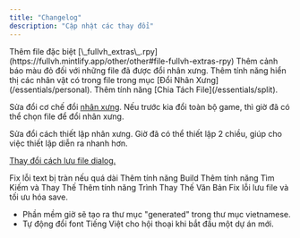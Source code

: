 ```yaml
---
title: "Changelog"
description: "Cập nhật các thay đổi"
---
```


<Update label="08/14/2025" description="">
  Thêm file đặc biệt [\_fullvh_extras\_.rpy](https://fullvh.mintlify.app/other/other#file-fullvh-extras-rpy)
</Update>

<Update label="07/21/2025" description>
  Thêm cảnh báo màu đỏ đối với những file đã được đổi nhân xưng.
</Update>

<Update label="07/20/2025" description>
  Thêm tính năng hiển thị các nhân vật có trong file trong mục [Đổi Nhân Xưng](/essentials/personal).
</Update>

<Update label="07/19/2025" description>
  Thêm tính năng [Chia Tách File](/essentials/split).

  Sửa đổi cơ chế đổi [nhân xưng](/essentials/personal). Nếu trước kia đổi toàn bộ game, thì giờ đã có thể chọn file để đổi nhân xưng.

  Sửa đổi cách thiết lập nhân xưng. Giờ đã có thể thiết lập 2 chiều, giúp cho việc thiết lập diễn ra nhanh hơn.

  [Thay đổi cách lưu file dialog.](/other/other)
</Update>

<Update label="07/13/2025" description>
  Fix lỗi text bị tràn nếu quá dài
</Update>

<Update label="06/27/2025" description>
  Thêm tính năng Build
</Update>

<Update label="06/26/2025" description>
  Thêm tính năng Tìm Kiếm và Thay Thế
</Update>

<Update label="06/24/2025" description>
  Thêm tính năng Trình Thay Thế Văn Bản
</Update>

<Update label="06/22/2025" description>
  Fix lỗi lưu file và tối ưu hóa save.
</Update>

<Update label="05/25/2025" description="v0.1">
  
</Update>

- Phần mềm giờ sẽ tạo ra thư mục "generated" trong thư mục vietnamese.
- Tự động đổi font Tiếng Việt cho hội thoại khi bắt đầu một dự án mới.